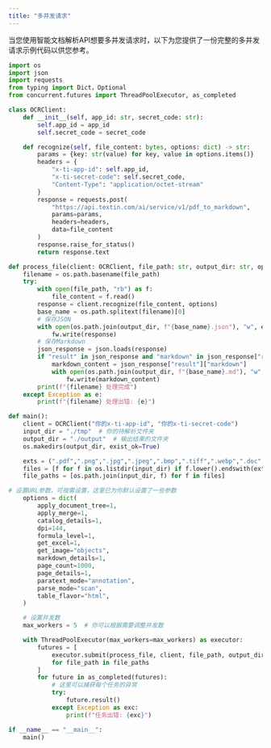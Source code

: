 ```yaml
---
title: "多并发请求"
---
```


当您使用智能文档解析API想要多并发请求时，以下为您提供了一份完整的多并发请求示例代码以供您参考。

```python
import os
import json
import requests
from typing import Dict，Optional
from concurrent.futures import ThreadPoolExecutor, as_completed

class OCRClient:
    def __init__(self, app_id: str, secret_code: str):
        self.app_id = app_id
        self.secret_code = secret_code

    def recognize(self, file_content: bytes, options: dict) -> str:
        params = {key: str(value) for key, value in options.items()}
        headers = {
            "x-ti-app-id": self.app_id,
            "x-ti-secret-code": self.secret_code,
            "Content-Type": "application/octet-stream"
        }
        response = requests.post(
            "https://api.textin.com/ai/service/v1/pdf_to_markdown",
            params=params,
            headers=headers,
            data=file_content
        )
        response.raise_for_status()
        return response.text

def process_file(client: OCRClient, file_path: str, output_dir: str, options: dict):
    filename = os.path.basename(file_path)
    try:
        with open(file_path, "rb") as f:
            file_content = f.read()
        response = client.recognize(file_content, options)
        base_name = os.path.splitext(filename)[0]
        # 保存JSON
        with open(os.path.join(output_dir, f"{base_name}.json"), "w", encoding="utf-8") as fw:
            fw.write(response)
        # 保存Markdown
        json_response = json.loads(response)
        if "result" in json_response and "markdown" in json_response["result"]:
            markdown_content = json_response["result"]["markdown"]
            with open(os.path.join(output_dir, f"{base_name}.md"), "w", encoding="utf-8") as fw:
                fw.write(markdown_content)
        print(f"{filename} 处理完成")
    except Exception as e:
        print(f"{filename} 处理出错: {e}")

def main():
    client = OCRClient("你的x-ti-app-id", "你的x-ti-secret-code")
    input_dir = "./tmp"  # 你的待解析文件夹
    output_dir = "./output"  # 输出结果的文件夹
    os.makedirs(output_dir, exist_ok=True)

    exts = (".pdf",".png",".jpg",".jpeg",".bmp",".tiff",".webp",".doc",".docx",".html",".mhtml",".xls",".xlsx",".csv",".ppt",".pptx",".txt")
    files = [f for f in os.listdir(input_dir) if f.lower().endswith(exts)]
    file_paths = [os.path.join(input_dir, f) for f in files]

# 设置URL参数，可按需设置，这里已为你默认设置了一些参数
    options = dict(
        apply_document_tree=1,
        apply_merge=1,
        catalog_details=1,
        dpi=144,
        formula_level=1,
        get_excel=1,
        get_image="objects",
        markdown_details=1,
        page_count=1000,
        page_details=1,
        paratext_mode="annotation",
        parse_mode="scan",
        table_flavor="html",
    )

    # 设置并发数
    max_workers = 5  # 你可以根据需要调整并发数

    with ThreadPoolExecutor(max_workers=max_workers) as executor:
        futures = [
            executor.submit(process_file, client, file_path, output_dir, options)
            for file_path in file_paths
        ]
        for future in as_completed(futures):
            # 这里可以捕获每个任务的异常
            try:
                future.result()
            except Exception as exc:
                print(f"任务出错: {exc}")

if __name__ == "__main__":
    main()
```